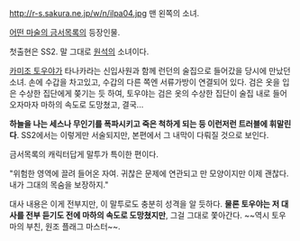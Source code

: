 http://r-s.sakura.ne.jp/w/n/ilpa04.jpg
맨 왼쪽의 소녀.

[[어떤 마술의 금서목록]]의 등장인물.

첫출현은 SS2. 말 그대로 [[원석]]의 소녀이다.

[[카미조 토우야]]가 타나카라는 신입사원과 함께 런던의 술집으로 들어갔을 당시에 만났던 소녀. 
손에 수갑을 차고있고, 수갑의 다른 쪽엔 서류가방이 연결되어 있다. 검은 옷을 입은 수상한 집단에게 쫒기는 듯 하여, 토우야는 검은 옷의 수상한 집단이 술집 내로 들어오자마자 마하의 속도로 도망쳤고, 결국...

'''하늘을 나는 세스나 무인기를 폭파시키고 죽은 척하게 되는 등 이런저런 트러블에 휘말린다'''. SS2에서는 이렇게만 서술되지만, 본편에서 그 내막이 다뤄질 것으로 보인다.

금서목록의 캐릭터답게 말투가 특이한 편이다.

"위험한 영역에 끌려 들어온 자여. 귀찮은 문제에 연관되고 만 모양이지만 이제 괜찮다. 내가 그대의 목숨을 보장하지."

대사 내용은 이게 전부지만, 이 말투로도 충분히 성격을 알 듯하다. '''물론 토우야는 저 대사를 전부 듣기도 전에 마하의 속도로 도망쳤지만''', 그걸 그대로 쫓아간다. ~~역시 토우마의 부친, 원조 플래그 마스터~~.
